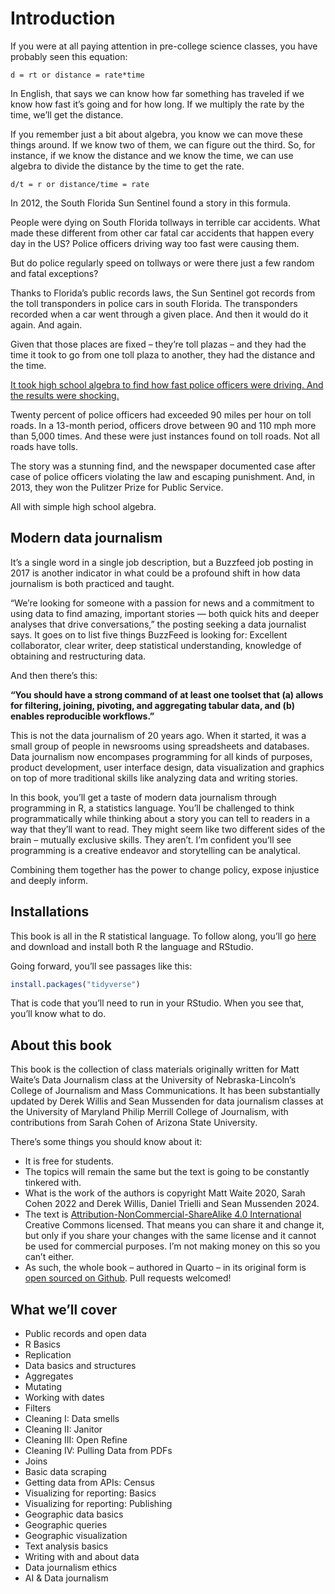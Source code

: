 # Introduction

If you were at all paying attention in pre-college science classes, you have probably seen this equation:

```         
d = rt or distance = rate*time
```

In English, that says we can know how far something has traveled if we know how fast it's going and for how long. If we multiply the rate by the time, we'll get the distance.

If you remember just a bit about algebra, you know we can move these things around. If we know two of them, we can figure out the third. So, for instance, if we know the distance and we know the time, we can use algebra to divide the distance by the time to get the rate.

```         
d/t = r or distance/time = rate
```

In 2012, the South Florida Sun Sentinel found a story in this formula.

People were dying on South Florida tollways in terrible car accidents. What made these different from other car fatal car accidents that happen every day in the US? Police officers driving way too fast were causing them.

But do police regularly speed on tollways or were there just a few random and fatal exceptions?

Thanks to Florida's public records laws, the Sun Sentinel got records from the toll transponders in police cars in south Florida. The transponders recorded when a car went through a given place. And then it would do it again. And again.

Given that those places are fixed -- they're toll plazas -- and they had the time it took to go from one toll plaza to another, they had the distance and the time.

[It took high school algebra to find how fast police officers were driving. And the results were shocking.](https://www.sun-sentinel.com/2012/02/12/speeding-cops-a-south-florida-sun-sentinel-investigation/)

Twenty percent of police officers had exceeded 90 miles per hour on toll roads. In a 13-month period, officers drove between 90 and 110 mph more than 5,000 times. And these were just instances found on toll roads. Not all roads have tolls.

The story was a stunning find, and the newspaper documented case after case of police officers violating the law and escaping punishment. And, in 2013, they won the Pulitzer Prize for Public Service.

All with simple high school algebra.

## Modern data journalism

It's a single word in a single job description, but a Buzzfeed job posting in 2017 is another indicator in what could be a profound shift in how data journalism is both practiced and taught.

"We're looking for someone with a passion for news and a commitment to using data to find amazing, important stories --- both quick hits and deeper analyses that drive conversations," the posting seeking a data journalist says. It goes on to list five things BuzzFeed is looking for: Excellent collaborator, clear writer, deep statistical understanding, knowledge of obtaining and restructuring data.

And then there's this:

**"You should have a strong command of at least one toolset that (a) allows for filtering, joining, pivoting, and aggregating tabular data, and (b) enables reproducible workflows."**

This is not the data journalism of 20 years ago. When it started, it was a small group of people in newsrooms using spreadsheets and databases. Data journalism now encompases programming for all kinds of purposes, product development, user interface design, data visualization and graphics on top of more traditional skills like analyzing data and writing stories.

In this book, you'll get a taste of modern data journalism through programming in R, a statistics language. You'll be challenged to think programmatically while thinking about a story you can tell to readers in a way that they'll want to read. They might seem like two different sides of the brain -- mutually exclusive skills. They aren't. I'm confident you'll see programming is a creative endeavor and storytelling can be analytical.

Combining them together has the power to change policy, expose injustice and deeply inform.

## Installations

This book is all in the R statistical language. To follow along, you'll go [here](https://posit.co/download/rstudio-desktop/) and download and install both R the language and RStudio.

Going forward, you'll see passages like this:

```r
install.packages("tidyverse")
```

That is code that you'll need to run in your RStudio. When you see that, you'll know what to do.

## About this book

This book is the collection of class materials originally written for Matt Waite's Data Journalism class at the University of Nebraska-Lincoln's College of Journalism and Mass Communications. It has been substantially updated by Derek Willis and Sean Mussenden for data journalism classes at the University of Maryland Philip Merrill College of Journalism, with contributions from Sarah Cohen of Arizona State University.

There's some things you should know about it:

-   It is free for students.
-   The topics will remain the same but the text is going to be constantly tinkered with.
-   What is the work of the authors is copyright Matt Waite 2020, Sarah Cohen 2022 and Derek Willis, Daniel Trielli and Sean Mussenden 2024.
-   The text is [Attribution-NonCommercial-ShareAlike 4.0 International](https://creativecommons.org/licenses/by-nc-sa/4.0/) Creative Commons licensed. That means you can share it and change it, but only if you share your changes with the same license and it cannot be used for commercial purposes. I'm not making money on this so you can't either.\
-   As such, the whole book -- authored in Quarto -- in its original form is [open sourced on Github](https://github.com/dwillis/datajournalismbook-elections). Pull requests welcomed!

## What we'll cover

-   Public records and open data
-   R Basics
-   Replication
-   Data basics and structures
-   Aggregates
-   Mutating
-   Working with dates
-   Filters
-   Cleaning I: Data smells
-   Cleaning II: Janitor
-   Cleaning III: Open Refine
-   Cleaning IV: Pulling Data from PDFs
-   Joins
-   Basic data scraping
-   Getting data from APIs: Census
-   Visualizing for reporting: Basics
-   Visualizing for reporting: Publishing
-   Geographic data basics
-   Geographic queries
-   Geographic visualization
-   Text analysis basics
-   Writing with and about data
-   Data journalism ethics
-   AI & Data journalism
